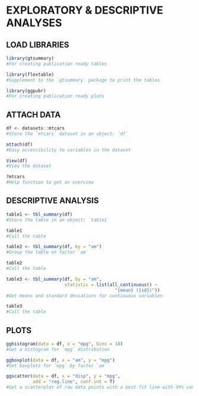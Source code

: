 # EXPLORATORY & DESCRIPTIVE ANALYSES

## **LOAD LIBRARIES**

```{r}
library(gtsummary) 
#For creating publication ready tables

library(flextable) 
#Supplement to the `gtsummary` package to print the tables

library(ggpubr) 
#For creating publication ready plots
```

## **ATTACH DATA**

```{r}
df <- datasets::mtcars 
#Store the `mtcars` dataset in an object: `df`

attach(df) 
#Easy accessibility to variables in the dataset

View(df) 
#View the dataset

?mtcars 
#Help function to get an overview
```

## **DESCRIPTIVE ANALYSIS**

```{r}
table1 <- tbl_summary(df) 
#Store the table in an object: `table1`

table1 
#Call the table

table2 <- tbl_summary(df, by = "am") 
#Group the table on factor `am`

table2 
#Call the table

table3 <- tbl_summary(df, by = "am", 
                      statistic = list(all_continuous() ~ 
                                         "{mean} ({sd})"))
#Get means and standard deviations for continuous variables

table3
#Call the table
```

## PLOTS

```{r}
gghistogram(data = df, x = "mpg", bins = 10)
#Get a histogram for `mpg` distribution

ggboxplot(data = df, x = "am", y = "mpg")
#Get boxplots for `mpg` by factor `am`

ggscatter(data = df, x = "disp", y = "mpg", 
          add = "reg.line", conf.int = T)
#Get a scatterplot of raw data points with a best fit line with 95% confidence intervals
```
